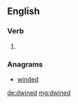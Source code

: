 ==English==

===Verb===
{{head|en|verb form}}

# {{en-past of|dwine}}

===Anagrams===
* [[winded#English|winded]]

[[de:dwined]]
[[mg:dwined]]